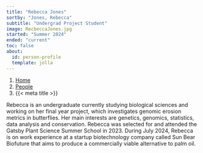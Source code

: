 ```yaml
---
title: "Rebecca Jones"
sortby: "Jones, Rebecca"
subtitle: "Undergrad Project Student"
image: RecbeccaJones.jpg 
started: "Summer 2024"
ended: "current"
toc: false
about:
  id: person-profile
  template: jolla
---
```

  
```{=html}
<nav aria-label="breadcrumb">
  <ol class="breadcrumb">
  <li class="breadcrumb-item"><a href="../../index.html">Home</a></li>
  <li class="breadcrumb-item"><a href="../../labmembers.html">People</a></li>
  <!-- <li class="breadcrumb-item active">Alumni</li> -->
  <li class="breadcrumb-item active" aria-current="page">{{< meta title >}}</li>
  </ol>
  </nav>
```

:::{#person-profile}

Rebecca is an undergraduate currently studying biological sciences and working on her final year project, which investigates genomic erosion metrics in butterflies. Her main interests are genetics, genomics, statistics, data analysis and conservation. Rebecca was selected for and attended the Gatsby Plant Science Summer School in 2023. During July 2024, Rebecca is on work experience at a startup biotechnology company called Sun Bear Biofuture that aims to produce a commercially viable alternative to palm oil.

:::
